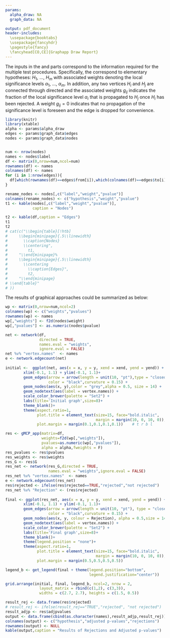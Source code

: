 ```yaml
---
params:
  alpha_draw: NA
  graph_data: NA

output: pdf_document
header-includes:
  \usepackage{booktabs}
  \usepackage{fancyhdr}
  \pagestyle{fancy}
  \fancyhead[CO,CE]{Graphapp Draw Report}
---
```

The inputs in the \textit{Graph} and \textit{Details} parts correspond to the information required for the multiple test procedures. Specifically, the \textit{nodes} correspond to elementary hypotheses: $H_1$, ..., $H_m$ with associated weights denoting the local significance levels $\alpha_1$, ..., $\alpha_m$. In addition, any two vertices $H_i$ and $H_j$ are connected through directed \textit{edges} and the associated weights $g_{ij}$ indicates the fraction of the local significance level $\alpha_i$ that is propagated to $H_j$ once $H_i$ has been rejected. A weight $g_{ij}=0$ indicates that no propagation of the significance level is foreseen and the edge is dropped for convenience.

```r
library(knitr)
library(xtable)
alpha <- params$alpha_draw
edges <- params$graph_data$edges
nodes <- params$graph_data$nodes


num <- nrow(nodes)
names <- nodes$label
df <- matrix(0,nrow=num,ncol=num)
rownames(df) <- names
colnames(df) <- names
for (i in 1:nrow(edges)){
  df[which(rownames(df)==edges$from[i]),which(colnames(df)==edges$to[i])] <- as.numeric(edges$label[i])
}
```

```r
rename_nodes <- nodes[,c("label","weight","pvalue")]
colnames(rename_nodes) <- c("hypothesis","weight","pvalue")
t1 <- kable(nodes[,c("label","weight","pvalue")],
            caption = "Nodes")

t2 <- kable(df,caption = "Edges")
t1
t2
# cat(c("\\begin{table}[!htb]
#     \\begin{minipage}{.5\\linewidth}
#       \\caption{Nodes}
#       \\centering",
#         t1,
#     "\\end{minipage}%
#     \\begin{minipage}{.5\\linewidth}
#       \\centering
#         \\caption{Edges}",
#         t2,
#     "\\end{minipage} 
# \\end{table}"
# ))  
```

The results of graphical approaches could be summarized as below:

```r
wp <- matrix(0,nrow=num,ncol=2)
colnames(wp) <- c("weights","pvalues")
rownames(wp) <- names
wp[,"weights"] <- f2d(nodes$weight)
wp[,"pvalues"] <- as.numeric(nodes$pvalue)

net <- network(df,
               directed = TRUE,
               names.eval = "weights",
               ignore.eval = FALSE)
net %v% "vertex.names"  <- names
e <- network.edgecount(net)
      
initial <-  ggplot(net, aes(x = x, y = y, xend = xend, yend = yend)) +
        xlim(-0.1, 1.1) + ylim(-0.1, 1.1)+
        geom_edges(arrow = arrow(length = unit(10, "pt"),type = "closed"),
                   color = "black",curvature = 0.15) +
        geom_nodes(aes(x, y),color = "grey",alpha = 0.5, size = 14) +
        geom_nodetext(aes(label = vertex.names)) +
        scale_color_brewer(palette = "Set2") +
        labs(title='Initial graph',size=8)+
        theme_blank()+
        theme(aspect.ratio=1,
              plot.title = element_text(size=15, face="bold.italic",
                                        margin = margin(10, 0, 10, 0)),
              plot.margin = margin(0.1,0.1,0.1,0.1))    # t r b l

res <- gMCP_app(matrix=df,
                weights=f2d(wp[,"weights"]),
                pvalues=as.numeric(wp[,"pvalues"]),
                alpha = alpha,fweights = F)
res_pvalues <- res$pvalues
res_weights <- res$weights
res_G <- res$G
res_net <- network(res_G,directed = TRUE,
                   names.eval = "weights",ignore.eval = FALSE)
res_net %v% "vertex.names"  <- names
e <- network.edgecount(res_net)
res$rejected <- ifelse(res$rejected==TRUE,"rejected","not rejected")
res_net %v% "Rejection" <- (res$rejected)
      
final <- ggplot(res_net, aes(x = x, y = y, xend = xend, yend = yend)) +
        xlim(-0.1, 1.1) + ylim(-0.1, 1.1)+
        geom_edges(arrow = arrow(length = unit(10, "pt"), type = "closed"),
                   color = "black",curvature = 0.15) +
        geom_nodes(aes(x, y, colour = Rejection), alpha = 0.5,size = 14) +
        geom_nodetext(aes(label = vertex.names)) +
        scale_color_brewer(palette = "Set2") +
        labs(title='Final graph',size=8)+
        theme_blank()+
        theme(legend.position = "none")+
        theme(aspect.ratio=1,
              plot.title = element_text(size=15, face="bold.italic",
                                        margin = margin(10, 0, 10, 0)),
              plot.margin = margin(0.5,0.5,0.5,0.5))

legend_b <- get_legend(final + theme(legend.position="bottom",
                                     legend.justification="center"))

grid.arrange(initial, final, legend_b, ncol=2, nrow = 2, 
               layout_matrix = rbind(c(1,2), c(3,3)),
               widths = c(2.7, 2.7), heights = c(1.5, 0.5))
```

```r
result_rej <- data.frame(res$rejected)
# result_rej <- ifelse(result_rej=="TRUE","rejected", "not rejected")
result_adjp <- res$adjpvalues
output <- data.frame(cbind(as.character(names),result_adjp,result_rej))
colnames(output) <- c("hypothesis","adjusted p-values","rejections")
rownames(output) <- NULL
kable(output,caption = "Results of Rejections and Adjusted p-values")
```

